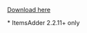 
[Download here](https://www.spigotmc.org/resources/%E2%9A%A1-1-16-1-16-5-ecoenchants-%E2%9C%A8-220-custom-enchantments-%E2%9C%85-essentials-cmi-support.79573/)


<Warning>
* ItemsAdder 2.2.11+ only
</Warning>